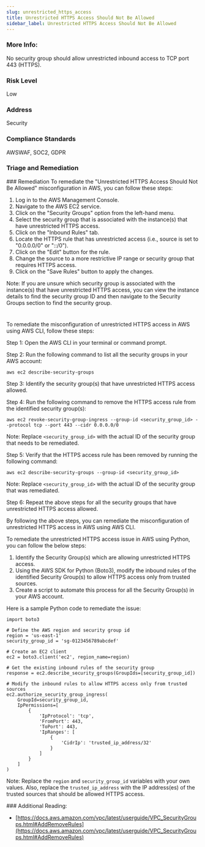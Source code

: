 ```yaml
---
slug: unrestricted_https_access
title: Unrestricted HTTPS Access Should Not Be Allowed
sidebar_label: Unrestricted HTTPS Access Should Not Be Allowed
---
```


### More Info:

No security group should allow unrestricted inbound access to TCP port 443 (HTTPS).

### Risk Level

Low

### Address

Security

### Compliance Standards

AWSWAF, SOC2, GDPR


### Triage and Remediation
<Tabs>
<Tab title='Remediation'>
### Remediation

<AccordionGroup>
<Accordion title='Using Console' defaultOpen='true'>
To remediate the "Unrestricted HTTPS Access Should Not Be Allowed" misconfiguration in AWS, you can follow these steps:

1. Log in to the AWS Management Console.
2. Navigate to the AWS EC2 service.
3. Click on the "Security Groups" option from the left-hand menu.
4. Select the security group that is associated with the instance(s) that have unrestricted HTTPS access.
5. Click on the "Inbound Rules" tab.
6. Locate the HTTPS rule that has unrestricted access (i.e., source is set to "0.0.0.0/0" or "::/0").
7. Click on the "Edit" button for the rule.
8. Change the source to a more restrictive IP range or security group that requires HTTPS access.
9. Click on the "Save Rules" button to apply the changes.

Note: If you are unsure which security group is associated with the instance(s) that have unrestricted HTTPS access, you can view the instance details to find the security group ID and then navigate to the Security Groups section to find the security group.

#
</Accordion>

<Accordion title='Using CLI'>
To remediate the misconfiguration of unrestricted HTTPS access in AWS using AWS CLI, follow these steps:

Step 1: Open the AWS CLI in your terminal or command prompt.

Step 2: Run the following command to list all the security groups in your AWS account:

```
aws ec2 describe-security-groups
```

Step 3: Identify the security group(s) that have unrestricted HTTPS access allowed.

Step 4: Run the following command to remove the HTTPS access rule from the identified security group(s):

```
aws ec2 revoke-security-group-ingress --group-id <security_group_id> --protocol tcp --port 443 --cidr 0.0.0.0/0
```

Note: Replace `<security_group_id>` with the actual ID of the security group that needs to be remediated.

Step 5: Verify that the HTTPS access rule has been removed by running the following command:

```
aws ec2 describe-security-groups --group-id <security_group_id>
```

Note: Replace `<security_group_id>` with the actual ID of the security group that was remediated.

Step 6: Repeat the above steps for all the security groups that have unrestricted HTTPS access allowed.

By following the above steps, you can remediate the misconfiguration of unrestricted HTTPS access in AWS using AWS CLI.
</Accordion>

<Accordion title='Using Python'>
To remediate the unrestricted HTTPS access issue in AWS using Python, you can follow the below steps:

1. Identify the Security Group(s) which are allowing unrestricted HTTPS access.
2. Using the AWS SDK for Python (Boto3), modify the inbound rules of the identified Security Group(s) to allow HTTPS access only from trusted sources.
3. Create a script to automate this process for all the Security Group(s) in your AWS account.

Here is a sample Python code to remediate the issue:

```
import boto3

# Define the AWS region and security group id
region = 'us-east-1'
security_group_id = 'sg-0123456789abcdef'

# Create an EC2 client
ec2 = boto3.client('ec2', region_name=region)

# Get the existing inbound rules of the security group
response = ec2.describe_security_groups(GroupIds=[security_group_id])

# Modify the inbound rules to allow HTTPS access only from trusted sources
ec2.authorize_security_group_ingress(
    GroupId=security_group_id,
    IpPermissions=[
        {
            'IpProtocol': 'tcp',
            'FromPort': 443,
            'ToPort': 443,
            'IpRanges': [
                {
                    'CidrIp': 'trusted_ip_address/32'
                }
            ]
        }
    ]
)
```

Note: Replace the `region` and `security_group_id` variables with your own values. Also, replace the `trusted_ip_address` with the IP address(es) of the trusted sources that should be allowed HTTPS access.
</Accordion>

</AccordionGroup>
</Tab>
</Tabs>
### Additional Reading:

- [https://docs.aws.amazon.com/vpc/latest/userguide/VPC_SecurityGroups.html#AddRemoveRules](https://docs.aws.amazon.com/vpc/latest/userguide/VPC_SecurityGroups.html#AddRemoveRules) 

